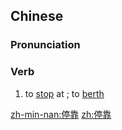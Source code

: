 ==Chinese==
{{zh-forms}}

===Pronunciation===
{{zh-pron
|m=tíngkào
|c=ting4 kaau3
|mn=qz:thêng-khò͘/tw,xm,zz:thêng-khò
|cat=v
}}

===Verb===
{{zh-verb}}

# to [[stop]] at {{gloss|of vehicles}}; to [[berth]]

[[zh-min-nan:停靠]]
[[zh:停靠]]